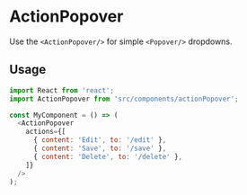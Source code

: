# ActionPopover

Use the `<ActionPopover/>` for simple `<Popover/>` dropdowns.

## Usage

```js
import React from 'react';
import ActionPopover from 'src/components/actionPopover';

const MyComponent = () => (
  <ActionPopover
    actions={[
      { content: 'Edit', to: '/edit' },
      { content: 'Save', to: '/save' },
      { content: 'Delete', to: '/delete' },
    ]}
  />
);
```

